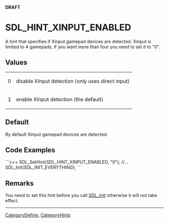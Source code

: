 <span color="red">'''DRAFT'''</span>

<!-- #*^*^*^*^*See http://wiki.libsdl.org/moin.cgi/SGEnumerations for details on editing this page*^*^*^*^* -->


= SDL_HINT_XINPUT_ENABLED =
A hint that specifies if Xinput gamepad devices are detected. Xinput is limited to 4 gamepads, if you want more than four you need to set it to "0".




== Values ==
{|
|0
|disable XInput detection (only uses direct input)
|-
|1
|enable XInput detection (the default)
|}


== Default ==
By default Xinput gamepad devices are detected.


== Code Examples ==
```c++
SDL_SetHint(SDL_HINT_XINPUT_ENABLED, "0");
//...
SDL_Init(SDL_INIT_EVERYTHING);
```

<!-- #Leave this section as-is unless you have a code example to put in.  In that case, replace You can add your code example here with your code example following the Style Guide instructions.  Leave the rest of the markup alone and delete this comment. -->


== Remarks ==
You need to set this hint before you call [[SDL_Init]] otherwise it will not take effect.

----
[[CategoryDefine]], [[CategoryHints]]
<!-- #See the Style Guide for instructions on editing the footer. -->
